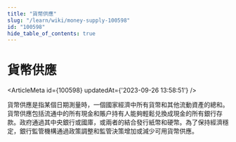 ```yaml
---
title: "貨幣供應"
slug: "/learn/wiki/money-supply-100598"
id: "100598"
hide_table_of_contents: true
---
```



# 貨幣供應

<ArticleMeta id={100598} updatedAt={'2023-09-26 13:58:51'} />
<div className='border-solid border-b border-t-0 my-4 border-[var(--ifm-color-gray-300)]' />

貨幣供應是指某個日期測量時，一個國家經濟中所有貨幣和其他流動資產的總和。貨幣供應包括流通中的所有現金和賬户持有人能夠輕鬆兑換成現金的所有銀行存款。政府通過其中央銀行或國庫，或兩者的結合發行紙幣和硬幣。為了保持經濟穩定，銀行監管機構通過政策調整和監管決策增加或減少可用貨幣供應。
